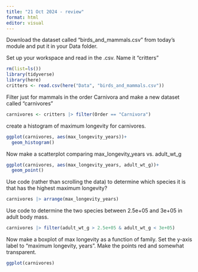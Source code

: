 ```yaml
---
title: "21 Oct 2024 - review"
format: html
editor: visual
---
```


Download the dataset called "birds_and_mammals.csv" from today's module and put it in your Data folder.

Set up your workspace and read in the .csv. Name it "critters"

```r
rm(list=ls())
library(tidyverse)
library(here)
critters <- read.csv(here("Data", "birds_and_mammals.csv"))
```

Filter just for mammals in the order Carnivora and make a new dataset called "carnivores"

```r
carnivores <- critters |> filter(Order == "Carnivora")
```

create a histogram of maximum longevity for carnivores.

```r
ggplot(carnivores, aes(max_longevity_years))+
  geom_histogram()
```

Now make a scatterplot comparing max_longevity_years vs. adult_wt_g

```r
ggplot(carnivores, aes(max_longevity_years, adult_wt_g))+
  geom_point()
```

Use code (rather than scrolling the data) to determine which species it is that has the highest maximum longevity?

```r
carnivores |> arrange(max_longevity_years)
```

Use code to determine the two species between 2.5e+05 and 3e+05 in adult body mass.

```r
carnivores |> filter(adult_wt_g > 2.5e+05 & adult_wt_g < 3e+05)
```

Now make a boxplot of max longevity as a function of family. Set the y-axis label to "maximum longevity, years". Make the points red and somewhat transparent.

```r
ggplot(carnivores)
```
